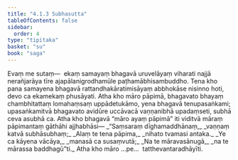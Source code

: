 ```yaml
---
title: "4.1.3 Subhasutta"
tableOfContents: false
sidebar:
  order: 4
type: "tipitaka"
basket: "su"
book: "saga"
---
```



<DynamicBreadcrumb />

<Division number="139" book="saga" bookNo="12" page="105">

<Paragraph number="779" book="saga">
Evaṃ me sutaṃ—  ekaṃ samayaṃ bhagavā uruvelāyaṃ viharati najjā nerañjarāya tīre ajapālanigrodhamūle paṭhamābhisambuddho. Tena kho pana samayena bhagavā rattandhakāratimisāyaṃ abbhokāse nisinno hoti, devo ca ekamekaṃ phusāyati. Atha kho māro pāpimā, bhagavato bhayaṃ chambhitattaṃ lomahaṃsaṃ uppādetukāmo, yena bhagavā tenupasaṅkami; upasaṅkamitvā bhagavato avidūre uccāvacā vaṇṇanibhā upadaṃseti, subhā ceva asubhā ca. Atha kho bhagavā “māro ayaṃ pāpimā” iti viditvā māraṃ pāpimantaṃ gāthāhi ajjhabhāsi—
</Paragraph>

<Paragraph number="780" type="verses" book="saga">
_“Saṃsaraṃ dīghamaddhānaṃ,_  
_vaṇṇaṃ katvā subhāsubhaṃ;_  
_Alaṃ te tena pāpima,_  
_nihato tvamasi antaka._  

</Paragraph>

<Paragraph number="781" type="verses" book="saga">
_Ye ca kāyena vācāya,_  
_manasā ca susaṃvutā;_  
_Na te māravasānugā,_  
_na te mārassa baddhagū”ti._  

</Paragraph>

<Paragraph number="782" book="saga">
Atha kho māro …pe…  tatthevantaradhāyīti.
</Paragraph>
</Division>